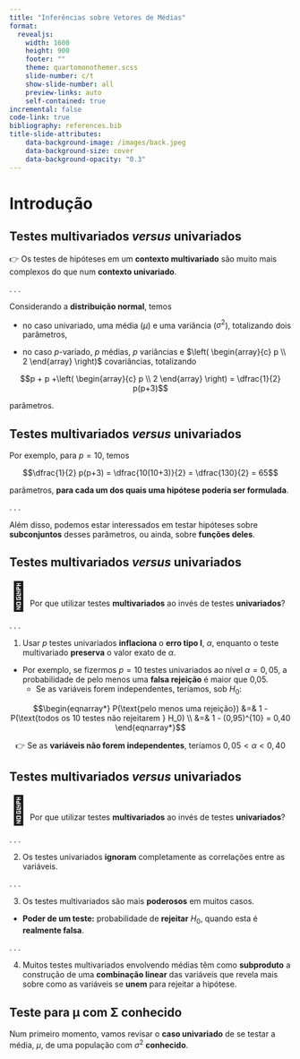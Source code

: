```yaml
---
title: "Inferências sobre Vetores de Médias"
format: 
  revealjs:
    width: 1600
    height: 900
    footer: ""
    theme: quartomonothemer.scss
    slide-number: c/t
    show-slide-number: all
    preview-links: auto
    self-contained: true
incremental: false
code-link: true
bibliography: references.bib
title-slide-attributes:
    data-background-image: /images/back.jpeg
    data-background-size: cover
    data-background-opacity: "0.3"
---
```


# Introdução

## Testes multivariados *versus* univariados


&#x1F449; Os testes de hipóteses em um **contexto multivariado** são muito mais complexos do que num **contexto univariado**.

. . .


Considerando a **distribuição normal**, temos

- no caso univariado, uma média ($\mu$) e uma variância ($\sigma^2$), totalizando dois parâmetros,

- no caso $p$-variado, $p$ médias, $p$ variâncias e $\left( \begin{array}{c} p \\ 2 \end{array}  \right)$ covariâncias, totalizando

$$p + p +\left( \begin{array}{c} p \\ 2 \end{array}  \right) = \dfrac{1}{2} p(p+3)$$

parâmetros.


## Testes multivariados *versus* univariados

Por exemplo, para $p = 10$, temos

$$\dfrac{1}{2} p(p+3) = \dfrac{10(10+3)}{2} = \dfrac{130}{2} = 65$$

parâmetros, **para cada um dos quais uma hipótese poderia ser formulada**.

. . .


Além disso, podemos estar interessados em testar hipóteses sobre **subconjuntos** desses parâmetros, ou ainda, sobre **funções deles**.


## Testes multivariados *versus* univariados

<span style='font-size:50px;'>&#129300;</span> Por que utilizar testes **multivariados** ao invés de testes **univariados**?


. . .


1) Usar $p$ testes univariados **inflaciona** o **erro tipo I**, $\alpha$, enquanto o teste multivariado **preserva** o valor exato de $\alpha$.

  - Por exemplo, se fizermos $p = 10$ testes univariados ao nível $\alpha = 0,05$, a probabilidade de pelo menos uma **falsa rejeição** é maior que 0,05. 
    - Se as variáveis forem independentes, teríamos, sob $H_0$:
    
$$\begin{eqnarray*} P(\text{pelo menos uma rejeição}) &=& 1 - P(\text{todos os 10 testes não rejeitarem } H_0) \\ &=& 1 - (0,95)^{10} = 0,40 \end{eqnarray*}$$

 <p align="center"> 
&#128073;  Se as **variáveis não forem independentes**, teríamos $0,05 < \alpha < 0,40$
</p>  



## Testes multivariados *versus* univariados

<span style='font-size:50px;'>&#129300;</span> Por que utilizar testes **multivariados** ao invés de testes **univariados**?


. . .


2) Os testes univariados **ignoram** completamente as correlações entre as variáveis.


. . .

3) Os testes multivariados são mais **poderosos** em muitos casos. 

  - **Poder de um teste:** probabilidade de **rejeitar** $H_0$, quando esta é **realmente falsa**.
  

. . .


4) Muitos testes multivariados envolvendo médias têm como **subproduto** a construção de uma **combinação linear** das variáveis que revela mais sobre como as variáveis se **unem** para rejeitar a hipótese.


## Teste para $\mathbf{\mu}$ com $\mathbf{\Sigma}$ conhecido

Num primeiro momento, vamos revisar o **caso univariado** de se testar a média, $\mu$, de uma população com $\sigma^2$ **conhecido**.